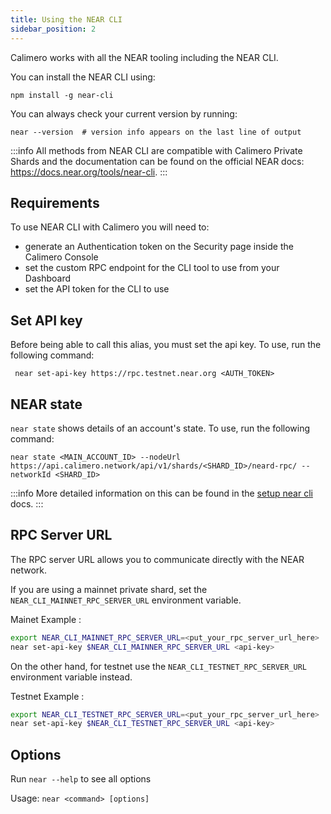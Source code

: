 ```yaml
---
title: Using the NEAR CLI
sidebar_position: 2
---
```


Calimero works with all the NEAR tooling including the NEAR CLI. 

You can install the NEAR CLI using: 

```
npm install -g near-cli
```

You can always check your current version by running:

```
near --version  # version info appears on the last line of output
```

:::info
All methods from NEAR CLI are compatible with Calimero Private Shards and the documentation can be found on the official NEAR docs: https://docs.near.org/tools/near-cli.
:::


## Requirements

To use NEAR CLI with Calimero you will need to:
- generate an Authentication token on the Security page inside the Calimero Console
- set the custom RPC endpoint for the CLI tool to use from your Dashboard
- set the API token for the CLI to use


## Set API key

Before being able to call this alias, you must set the api key. To use, run the following command:

```
 near set-api-key https://rpc.testnet.near.org <AUTH_TOKEN>   
```

## NEAR state

`near state` shows details of an account's state. To use, run the following command:

```
near state <MAIN_ACCOUNT_ID> --nodeUrl https://api.calimero.network/api/v1/shards/<SHARD_ID>/neard-rpc/ --networkId <SHARD_ID>
```

:::info
More detailed information on this can be found in the [setup near cli](/getting_started/generate_token#set-up-the-near-cli-to-access-the-shard-via-cli) docs.
:::

## RPC Server URL

The RPC server URL allows you to communicate directly with the NEAR network. 

If you are using a mainnet private shard, set the `NEAR_CLI_MAINNET_RPC_SERVER_URL` environment variable.

Mainet Example :
```bash
export NEAR_CLI_MAINNET_RPC_SERVER_URL=<put_your_rpc_server_url_here>
near set-api-key $NEAR_CLI_MAINNER_RPC_SERVER_URL <api-key>
```

On the other hand, for testnet use the `NEAR_CLI_TESTNET_RPC_SERVER_URL` environment variable instead.

Testnet Example :
```bash
export NEAR_CLI_TESTNET_RPC_SERVER_URL=<put_your_rpc_server_url_here>
near set-api-key $NEAR_CLI_TESTNET_RPC_SERVER_URL <api-key>
```

## Options
Run `near --help` to see all options

Usage: `near <command> [options]`
